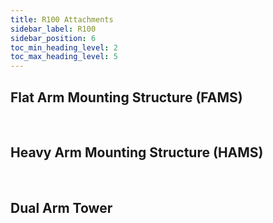 ```yaml
---
title: R100 Attachments
sidebar_label: R100
sidebar_position: 6
toc_min_heading_level: 2
toc_max_heading_level: 5
---
```


## Flat Arm Mounting Structure (FAMS)
<R100FAMS/>
<br/>

## Heavy Arm Mounting Structure (HAMS)
<R100HAMS/>
<br/>

## Dual Arm Tower
<R100Tower/>
<br/>
